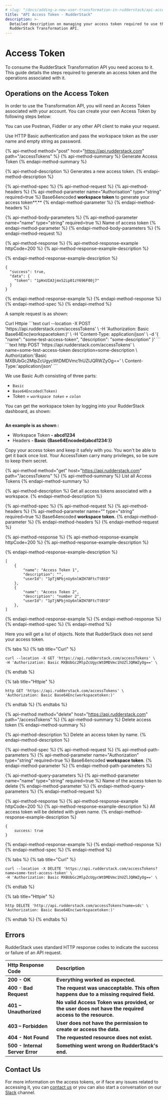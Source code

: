 ```yaml
---
# slug: "/docs/adding-a-new-user-transformation-in-rudderstack/api-access-token"
title: "API Access Token - RudderStack"
description: >-
  Detailed description on managing your access token required to use the
  RudderStack Transformation API.
---
```


# Access Token

To consume the RudderStack Transformation API you need access to it. This guide details the steps required to generate an access token and the operations associated with it.

## Operations on the Access Token

In order to use the Transformation API, you will need an Access Token associated with your account. You can create your own Access Token by following steps below:

<div class="successBlock">
  You can use Postman, Fiddler or any other API client to make your request.
</div>

Use HTTP Basic authentication and pass the workspace token as the user name and empty string as password.

{% api-method method="post" host="https://api.rudderstack.com" path="/accessTokens" %}
{% api-method-summary %}
Generate Access Token
{% endapi-method-summary %}

{% api-method-description %}
Generates a new access token.
{% endapi-method-description %}

{% api-method-spec %}
{% api-method-request %}
{% api-method-headers %}
{% api-method-parameter name="Authorisation" type="string" required=true %}
Base64encoded **workspace token** to generate your access token**.**
{% endapi-method-parameter %}
{% endapi-method-headers %}

{% api-method-body-parameters %}
{% api-method-parameter name="name" type="string" required=true %}
Name of access token
{% endapi-method-parameter %}
{% endapi-method-body-parameters %}
{% endapi-method-request %}

{% api-method-response %}
{% api-method-response-example httpCode=200 %}
{% api-method-response-example-description %}

{% endapi-method-response-example-description %}

```
{
  "success": true,
  "data": {
    "token": "1pHxUIA3jmxS2ip01zY696F80j7"
  }
}
```

{% endapi-method-response-example %}
{% endapi-method-response %}
{% endapi-method-spec %}
{% endapi-method %}

A sample request is as shown:

<!--{% tabs %}

{% tab title="Curl" %}

```text
curl --location -X POST 'https://api.rudderstack.com/accessTokens' \
-H 'Authorization: Basic Base64Enc(workspacetoken:)' \
-H 'Content-Type: application/json' \
-d '{
    "name": "some-test-access-token",
    "description": "some-description"
}'
```

{% endtab %}

{% tab title="Httpie" %}

```text
 http POST 'https://api.rudderstack.com/accessTokens' \
 name=some-test-access-token description=some-description \
 Authorization:'Basic MXBUbGc2MlpZcUgycWtDMDVmc1hUZlJQRWZyOg==' \
 Content-Type:'application/json'
```

{% endtab %}
{% endtabs %} -->

<Tabs>
  <TabList>
    <Tab>Curl</Tab>
    <Tab>Httpie</Tab>
    <TabPanels>
      <TabPanel>
        ```text curl --location -X POST
        'https://api.rudderstack.com/accessTokens' \ -H 'Authorization: Basic
        Base64Enc(workspacetoken:)' \ -H 'Content-Type: application/json' \ -d
        '&#123; "name": "some-test-access-token", "description":
        "some-description" &#125;' ```
      </TabPanel>
      <TabPanel>
        ```text http POST 'https://api.rudderstack.com/accessTokens' \
        name=some-test-access-token description=some-description \
        Authorization:'Basic MXBUbGc2MlpZcUgycWtDMDVmc1hUZlJQRWZyOg==' \
        Content-Type:'application/json' ```
      </TabPanel>
    </TabPanels>
  </TabList>
</Tabs>

We use Basic Auth consisting of three parts:

- `Basic`
- `Base64Encoded(Token)`
- Token = _`workspace token` + `colon`_

You can get the workspace token by logging into your RudderStack dashboard, as shown:

<!-- <img src="../../images/assets/1-copy.png" />-->

<img src="../../images/assets/1-copy.png" alt="" Workspace />

**An example is as shown :**

- Workspace Token **- abcd1234**
- Headers **- Basic {Base64Encoded\(abcd1234:\)}**

<div class="dangerBlock">
  Copy your access token and keep it safely with you. You won't be able to get
  it back once lost. Your AccessToken carry many privileges, so be sure to keep
  them secret.
</div>

{% api-method method="get" host="https://api.rudderstack.com" path="/accessTokens" %}
{% api-method-summary %}
List all Access Tokens
{% endapi-method-summary %}

{% api-method-description %}
Get all access tokens associated with a workspace.
{% endapi-method-description %}

{% api-method-spec %}
{% api-method-request %}
{% api-method-headers %}
{% api-method-parameter name="" type="string" required=true %}
Base64encoded **workspace token.**
{% endapi-method-parameter %}
{% endapi-method-headers %}
{% endapi-method-request %}

{% api-method-response %}
{% api-method-response-example httpCode=200 %}
{% api-method-response-example-description %}

{% endapi-method-response-example-description %}

```
[
    {
        "name": "Access Token 1",
        "description": "",
        "userId": "1pTjNPbjnUy6nlWZH78FtcTtBtD"
    },
    {
        "name": "Access Token 2",
        "description": "number 2",
        "userId": "1pTjNPbjnUy6nlWZH78FtcTtBtD"
    },
]
```

{% endapi-method-response-example %}
{% endapi-method-response %}
{% endapi-method-spec %}
{% endapi-method %}

<div class="infoBlock">
  Here you will get a list of objects. Note that RudderStack does not send your
  access token.
</div>

{% tabs %}
{% tab title="Curl" %}

```text
curl --location -X GET 'https://api.rudderstack.com/accessTokens' \
-H 'Authorization: Basic MXBUbGc2MlpZcUgycWtDMDVmc1hUZlJQRWZyOg==' \
```

{% endtab %}

{% tab title="Httpie" %}

```text
http GET 'https://api.rudderstack.com/accessTokens' \
'Authorization: Basic Base64Enc(workspacetoken:)'
```

{% endtab %}
{% endtabs %}

{% api-method method="delete" host="https://api.rudderstack.com" path="/accessTokens" %}
{% api-method-summary %}
Delete access token
{% endapi-method-summary %}

{% api-method-description %}
Delete an access token by name.
{% endapi-method-description %}

{% api-method-spec %}
{% api-method-request %}
{% api-method-path-parameters %}
{% api-method-parameter name="Authorization" type="string" required=true %}
Base64encoded **workspace token**.
{% endapi-method-parameter %}
{% endapi-method-path-parameters %}

{% api-method-query-parameters %}
{% api-method-parameter name="name" type="string" required=true %}
Name of the access token to delete
{% endapi-method-parameter %}
{% endapi-method-query-parameters %}
{% endapi-method-request %}

{% api-method-response %}
{% api-method-response-example httpCode=200 %}
{% api-method-response-example-description %}
All access token will be deleted with given name.
{% endapi-method-response-example-description %}

```
{
    success: true
}
```

{% endapi-method-response-example %}
{% endapi-method-response %}
{% endapi-method-spec %}
{% endapi-method %}

{% tabs %}
{% tab title="Curl" %}

```text
curl --location -X DELETE 'https://api.rudderstack.com/accessTokens?name=some-test-access-token' \
-H 'Authorization: Basic MXBUbGc2MlpZcUgycWtDMDVmc1hUZlJQRWZyOg==' \
```

{% endtab %}

{% tab title="Httpie" %}

```text
http DELETE 'http://api.rudderstack.com/accessTokens?name=sdc' \
'Authorization: Basic Base64Enc(workspacetoken:)'
```

{% endtab %}
{% endtabs %}

## Errors

RudderStack uses standard HTTP response codes to indicate the success or failure of an API request.

| **Http Response Code**          | **Description**                                                                                        |
| :------------------------------ | :----------------------------------------------------------------------------------------------------- |
| **200 - OK**                    | **Everything worked as expected.**                                                                     |
| **400 - Bad Request**           | **The request was unacceptable. This often happens due to a missing required field.**                  |
| **401 – Unauthorized**          | **No valid Access Token was provided, or the user does not have the required access to the resource.** |
| **403 – Forbidden**             | **User does not have the permission to create or access the data.**                                    |
| **404 - Not Found**             | **The requested resource does not exist.**                                                             |
| **500 - Internal Server Error** | **Something went wrong on RudderStack's end.**                                                         |

## Contact Us

For more information on the access tokens, or if face any issues related to accessing it, you can [contact us](mailto:%20docs@rudderstack.com) or you can also start a conversation on our [Slack](https://resources.rudderstack.com/join-rudderstack-slack) channel.

